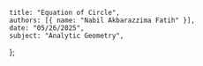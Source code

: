     title: "Equation of Circle",
    authors: [{ name: "Nabil Akbarazzima Fatih" }],
    date: "05/26/2025",
    subject: "Analytic Geometry",
};